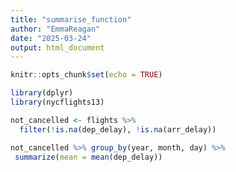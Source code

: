 ---
title: "summarise_function"
author: "EmmaReagan"
date: "2025-03-24"
output: html_document
---

```{r setup, include=FALSE}
knitr::opts_chunk$set(echo = TRUE)
```


```{r}
library(dplyr)
library(nycflights13)

not_cancelled <- flights %>% 
  filter(!is.na(dep_delay), !is.na(arr_delay))

not_cancelled %>% group_by(year, month, day) %>%
 summarize(mean = mean(dep_delay))
```

